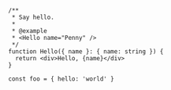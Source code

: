 ```tsx live
/**
 * Say hello.
 *
 * @example
 * <Hello name="Penny" />
 */
function Hello({ name }: { name: string }) {
  return <div>Hello, {name}</div>
}

const foo = { hello: 'world' }
```
